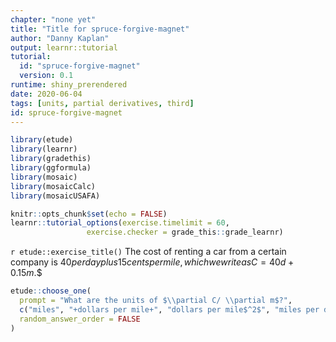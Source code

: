 ```yaml
---
chapter: "none yet"
title: "Title for spruce-forgive-magnet"
author: "Danny Kaplan"
output: learnr::tutorial
tutorial:
  id: "spruce-forgive-magnet"
  version: 0.1
runtime: shiny_prerendered
date: 2020-06-04 
tags: [units, partial derivatives, third]
id: spruce-forgive-magnet
---
```


```r
library(etude)
library(learnr)
library(gradethis)
library(ggformula)
library(mosaic)
library(mosaicCalc)
library(mosaicUSAFA)

knitr::opts_chunk$set(echo = FALSE)
learnr::tutorial_options(exercise.timelimit = 60, 
                 exercise.checker = grade_this::grade_learnr)
```


`r etude::exercise_title()` The cost of renting a car from a certain company is $40 per day plus 15 cents per mile, which we write as
$$C = 40d + 0.15m.$$ 


```r
etude::choose_one(
  prompt = "What are the units of $\\partial C/ \\partial m$?",
  c("miles", "+dollars per mile+", "dollars per mile$^2$", "miles per dollar"),
  random_answer_order = FALSE
)
```

